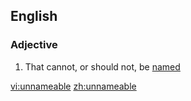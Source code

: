 ==English==

===Adjective===
{{en-adj}}

# That cannot, or should not, be [[named]]

[[vi:unnameable]]
[[zh:unnameable]]